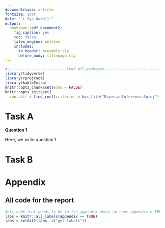 ```yaml
---
documentclass: article
fontsize: 10pt
date: "`r Sys.Date()`"
output: 
  bookdown::pdf_document2: 
    fig_caption: yes
    toc: false
    latex_engine: xelatex
    includes:
      in_header: preamble.sty
      before_body: titlepage.sty
---
```


```r
#---------------------------load all packages----------------------------------#
library(tidyverse)
library(rprojroot)
library(kableExtra)
knitr::opts_chunk$set(echo = FALSE)
knitr::opts_knit$set(
  root.dir = find_root(criterion = has_file("BayesianInference.Rproj")))
```

# Task A

:::: {.greybox data-latex=""}
::: {.center data-latex=""}
**Question 1**
:::

Here, we write question 1
::::

# Task B


\clearpage
# Appendix

## All code for the report

\small

```r
#all code that needs to be in the appendix needs to have appendix = TRUE
labs = knitr::all_labels(appendix == TRUE)
labs = setdiff(labs, c("get-labels"))
```

```r
```

\normalsize
\clearpage


